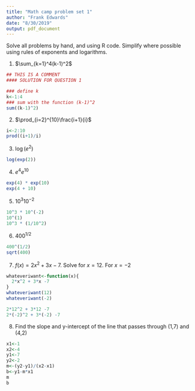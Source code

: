 ```yaml
---
title: "Math camp problem set 1"
author: "Frank Edwards"
date: "8/30/2019"
output: pdf_document
---
```


Solve all problems by hand, and using R code. Simplify where possible using rules of exponents and logarithms.

\bigskip
\bigskip

1. $\sum_{k=1}^4(k-1)^2$

```r
## THIS IS A COMMENT
#### SOLUTION FOR QUESTION 1

### define k
k<-1:4
### sum with the function (k-1)^2
sum((k-1)^2)
```


\bigskip
\bigskip
\bigskip
\bigskip

2. $\prod_{i=2}^{10}\frac{i+1}{i}$

```r
i<-2:10
prod((i+1)/i)
```


\bigskip
\bigskip
\bigskip
\bigskip

3. $\log(e^2)$

```r
log(exp(2))
```


\bigskip
\bigskip
\bigskip
\bigskip

4. $e^4e^{10}$

```r
exp(4) * exp(10)
exp(4 + 10)
```


\bigskip
\bigskip
\bigskip
\bigskip

5. $10^3 10^{-2}$

```r
10^3 * 10^(-2)
10^(1)
10^3 * (1/10^2)
```

\bigskip
\bigskip
\bigskip
\bigskip

6. $400^{1/2}$

```r
400^(1/2)
sqrt(400)
```


\bigskip
\bigskip
\bigskip
\bigskip

7. $f(x) = 2x^2 + 3x - 7$. Solve for $x = 12$. For $x = -2$

```r
whateveriwant<-function(x){
  2*x^2 + 3*x -7
}
whateveriwant(12)
whateveriwant(-2)

2*12^2 + 3*12 -7
2*(-2)^2 + 3*(-2) -7 
```


\bigskip
\bigskip
\bigskip
\bigskip

8. Find the slope and y-intercept of the line that passes through (1,7) and (4,2) 

```r
x1<-1
x2<-4
y1<-7
y2<-2
m<-(y2-y1)/(x2-x1)
b<-y1-m*x1
m
b
```

